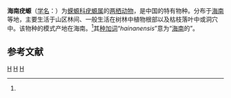 {{Speciesbox
| genus = Tylototriton
| species = hainanensis
| authority = Fei, Ye et Yang, 1984<ref name='id4829'>{{cite web| url =http://www.bioinfo.cn/db05/BjdwSpecies.php?action=view&id=4829| title =海南疣螈| work =《中国动物物种编目数据库》| publisher =中国科学院微生物研究所| author =中国科学院动物研究所| accessdate =2009-04-11| deadurl =yes| archiveurl =https://web.archive.org/web/20160305011143/http://www.bioinfo.cn/db05/BjdwSpecies.php?action=view&id=4829| archivedate =2016-03-05}}</ref>
}}

'''海南疣螈'''（[[学名|学名]]：{{lang|la|''Tylototriton hainanensis''}}）为[[蝾螈科|蝾螈科]][[疣螈属|疣螈属]]的[[两栖动物|两栖动物]]，是中国的特有物种。分布于[[海南|海南]]等地，主要生活于山区林间、一般生活在树林中植物根部以及枯枝落叶中或洞穴中。该物种的模式产地在海南。<ref name='id4829'/>其[[种加词|种加词]]“''hainanensis''”意为“[[海南|海南]]的”。

== 参考文献 ==
{{reflist}}

{{Taxonbar|from=Q2245457}}

[[Category:疣螈属|H]]
[[Category:海南島特有種動物|H]]
[[Category:1984年描述的动物|H]]


{{amphibian-stub}}